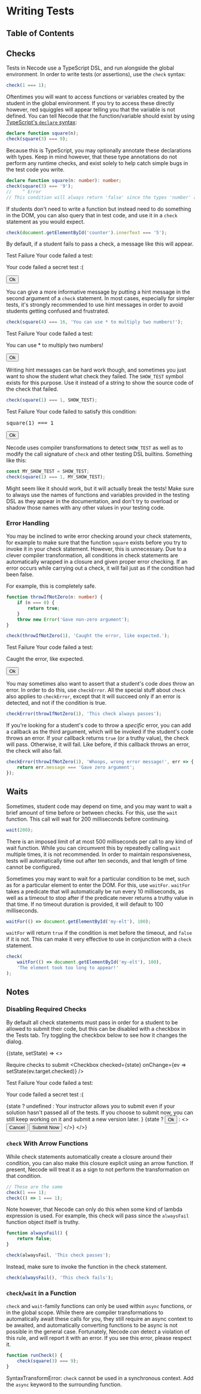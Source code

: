 # Writing Tests

## Table of Contents

## Checks

Tests in Necode use a TypeScript DSL, and run alongside the global environment.
In order to write tests (or assertions), use the `check` syntax:

```ts
check(1 === 1);
```

Oftentimes you will want to access functions or variables created by the student
in the global environment. If you try to access these directly however, red squiggles
will appear telling you that the variable is not defined. You can tell Necode that
the function/variable should exist by using [TypeScript's `declare` syntax](https://www.typescriptlang.org/docs/handbook/declaration-files/by-example.html#global-variables):

```ts
declare function square(n);
check(square(3) === 9);
```

Because this is TypeScript, you may optionally annotate these declarations with types.
Keep in mind however, that these type annotations do not perform any runtime checks,
and exist solely to help catch simple bugs in the test code you write.

```ts
declare function square(n: number): number;
check(square(3) === '9');
//    ^ Error
// This condition will always return 'false' since the types 'number' and 'string' have no overlap.
```

If students don't need to write a function but instead need to do something in the DOM,
you can also query that in test code, and use it in a `check` statement as you would expect. 

```ts
check(document.getElementById('counter').innerText === '5');
```

By default, if a student fails to pass a check, a message like this will appear.

<Card elevation={24}>
    <DialogTitle>Test Failure</DialogTitle>
    <DialogContent>
        <DialogContentText>Your code failed a test:</DialogContentText>
        <p>Your code failed a secret test :(</p>
    </DialogContent>
    <DialogActions>
        <button>Ok</button>
    </DialogActions>
</Card>

You can give a more informative message by putting a hint message in the
second argument of a `check` statement. In most cases, especially for simpler
tests, it's strongly recommended to use hint messages in order to avoid students
getting confused and frustrated.

```ts
check(square(4) === 16, 'You can use * to multiply two numbers!');
```

<Card elevation={24}>
    <DialogTitle>Test Failure</DialogTitle>
    <DialogContent>
        <DialogContentText>Your code failed a test:</DialogContentText>
        <p>You can use * to multiply two numbers!</p>
    </DialogContent>
    <DialogActions>
        <button>Ok</button>
    </DialogActions>
</Card>

Writing hint messages can be hard work though, and sometimes you just want to
show the student what check they failed. The `SHOW_TEST` symbol exists for this purpose.
Use it instead of a string to show the source code of the check that failed.

```ts
check(square(1) === 1, SHOW_TEST);
```

<Card elevation={24}>
    <DialogTitle>Test Failure</DialogTitle>
    <DialogContent>
        <DialogContentText>Your code failed to satisfy this condition:</DialogContentText>
        <pre>square(1) === 1</pre>
    </DialogContent>
    <DialogActions>
        <button>Ok</button>
    </DialogActions>
</Card>

<p><Alert severity="warning">
Necode uses compiler transformations to detect <code>SHOW_TEST</code> as well as to modify the call
signature of <code>check</code> and other testing DSL builtins. Something like this:

```ts
const MY_SHOW_TEST = SHOW_TEST;
check(square(1) === 1, MY_SHOW_TEST);
```

Might seem like it should work, but it will actually break the tests! Make sure to always
use the names of functions and variables provided in the testing DSL as they appear in the
documentation, and don't try to overload or shadow those names with any other values in your
testing code.
</Alert></p>

### Error Handling

You may be inclined to write error checking around your check statements, for example to
make sure that the function `square` exists before you try to invoke it in your check statement.
However, this is unnecessary. Due to a clever compiler transformation, all conditions in check
statements are automatically wrapped in a closure and given proper error checking.
If an error occurs while carrying out a check, it will fail just as if the condition had been false.

For example, this is completely safe.

```ts
function throwIfNotZero(n: number) {
    if (n === 0) {
        return true;
    }
    throw new Error('Gave non-zero argument');
}

check(throwIfNotZero(1), 'Caught the error, like expected.');
```

<Card elevation={24}>
    <DialogTitle>Test Failure</DialogTitle>
    <DialogContent>
        <DialogContentText>Your code failed a test:</DialogContentText>
        <p>Caught the error, like expected.</p>
    </DialogContent>
    <DialogActions>
        <button>Ok</button>
    </DialogActions>
</Card>

You may sometimes also want to assert that a student's code _does_ throw an error.
In order to do this, use `checkError`. All the special stuff about `check` also applies to `checkError`,
except that it will succeed only if an error is detected, and not if the condition is true.

```ts
checkError(throwIfNotZero(1), 'This check always passes');
```

If you're looking for a student's code to throw a _specific_ error, you can add a callback as the
third argument, which will be invoked if the student's code throws an error. If your callback returns
`true` (or a truthy value), the check will pass. Otherwise, it will fail. Like before, if this callback
throws an error, the check will also fail.

```ts
checkError(throwIfNotZero(1), 'Whoops, wrong error message!', err => {
    return err.message === 'Gave zero argument';
});
```

## Waits

Sometimes, student code may depend on time, and you may want to wait a brief amount of time before or
between checks. For this, use the `wait` function. This call will wait for 200 milliseconds before continuing.

```ts
wait(200);
```

<Alert severity="warning">
    There is an imposed limit of at most 500 milliseconds per call to any kind of wait function.
    While you can circumvent this by repeatedly calling <code>wait</code> multiple times, it is not recommended.
    In order to maintain responsiveness, tests will automatically time out after ten seconds,
    and that length of time cannot be configured.
</Alert>

Sometimes you may want to wait for a particular condition to be met, such as for a particular element to enter the DOM.
For this, use `waitFor`. `waitFor` takes a predicate that will automatically be run every 10 milliseconds,
as well as a timeout to stop after if the predicate never returns a truthy value in that time.
If no timeout duration is provided, it will default to 100 milliseconds.

```ts
waitFor(() => document.getElementById('my-elt'), 100);
```

`waitFor` will return `true` if the condition is met before the timeout, and `false` if it is not.
This can make it very effective to use in conjunction with a `check` statement.

```ts
check(
    waitFor(() => document.getElementById('my-elt'), 100),
    'The element took too long to appear!'
);
```

## Notes

### Disabling Required Checks

By default all check statements must pass in order for a student to be allowed to submit
their code, but this can be disabled with a checkbox in the Tests tab.
Try toggling the checkbox below to see how it changes the dialog.

<WithState initialState={true}>{(state, setState) => <>
    <p>
        <Typography variant="overline">Require checks to submit</Typography>
        <Checkbox checked={state} onChange={ev => setState(ev.target.checked)} />
    </p>
    <Card elevation={24}>
        <DialogTitle>Test Failure</DialogTitle>
        <DialogContent>
            <DialogContentText>Your code failed a test:</DialogContentText>
            <p>Your code failed a secret test :(</p>
            {state
                ? undefined
                : <DialogContentText>
                    Your instructor allows you to submit even if your solution hasn't passed all of the tests.
                    If you choose to submit now, you can still keep working on it and submit a new version later.
                </DialogContentText>}
        </DialogContent>
        <DialogActions>
            {state
                ? <button>Ok</button>
                : <>
                    <button>Cancel</button>
                    <button>Submit Now</button>
                </>}
        </DialogActions>
    </Card>
</>}</WithState>

### `check` With Arrow Functions

While check statements automatically create a closure around their condition, you can also
make this closure explicit using an arrow function. If present, Necode will treat it as a
sign to not perform the transformation on that condition.

```ts
// These are the same
check(1 === 1);
check(() => 1 === 1);
```

Note however, that Necode can only do this when some kind of lambda expression is used. For example,
this check will pass since the `alwaysFail` function object itself is truthy.

```ts
function alwaysFail() {
    return false;
}

check(alwaysFail, 'This check passes');
```

Instead, make sure to invoke the function in the check statement.

```ts
check(alwaysFail(), 'This check fails');
```

### `check`/`wait` in a Function

`check` and `wait`-family functions can only be used within `async` functions, or in the global scope.
While there are compiler transformations to automatically await these calls for you, they still require
an async context to be awaited, and automatically converting functions to be async is not
possible in the general case. Fortunately, Necode _can_ detect a violation of this rule, and will report
it with an error. If you see this error, please respect it.

```ts
function runCheck() {
    check(square(3) === 9);
}
```

<Alert severity="error">
    SyntaxTransformError: <code>check</code> cannot be used in a synchronous context.
    Add the <code>async</code> keyword to the surrounding function.
</Alert>
